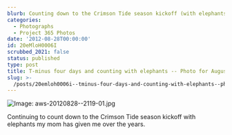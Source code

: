 ```yaml
---
blurb: Counting down to the Crimson Tide season kickoff (with elephants)
categories:
  - Photographs
  - Project 365 Photos
date: '2012-08-28T00:00:00'
id: 20eMloH0006I
scrubbed_2021: false
status: published
type: post
title: T-minus four days and counting with elephants -- Photo for August 28 2012
slug: >-
  /posts/20emloh0006i--tminus-four-days-and-counting-with-elephants--photo-for-august-28-2012
---
```


![Image: aws-20120828--2119-01.jpg](/aws-20120828--2119-01.jpg)

Continuing to count down to the Crimson Tide season kickoff with elephants my mom has given me over the years.
